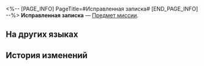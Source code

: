 <%-- [PAGE_INFO]
PageTitle=#Исправленная записка#
[END_PAGE_INFO] --%>
{{Предмет Инфобокс
|id          = 149979
|Изображение = Предмет Исправленная записка.png
|Тип         = Предмет миссии
|Инвентарь   = Миссии
|Редкость    = 1
|Эффект      = 
|Описание    = Записка Пелы, написанная элегантным почерком. Подсказки, которые вы нашли во Фрагментуме, записаны здесь.<br />В примечании нарисован наконечник, вращающийся по часовой стрелке и ещё один - вращающийся в противоположном направлении. Рядом с рисунком есть комментарий, который гласит: «Возможно, это связано со вращающейся конструкцией».
}}
{{Описание|''«Верни мне этот клочок бумаги, или я отберу его!»''}}
'''Исправленная записка''' — [[Предмет миссии]].

==На других языках==
{{На других языках
|en   = Edited Note
|zhs  = 修订过的手记
|zht  = 修訂過的手記
|ja   = 訂正した手記
|ko   = 수정된 노트
|es   = Nota corregida
|fr   = Note réécrite
|ru   = Исправленная записка
|th   = บันทึกที่แก้ไขแล้ว
|vi   = Sổ Tay Đã Chỉnh Sửa
|de   = Bearbeitete Notizen
|id   = Catatan yang Direvisi
|pt   = Comentário Editado
}}

==История изменений==
{{История изменений|3.5}}